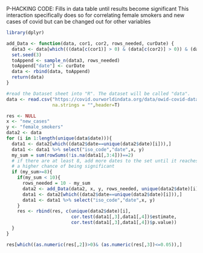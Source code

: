 P-HACKING CODE:
  Fills in data table until results become significant
  This interaction specifically does so for correlating female smokers and new cases of covid but can be changed out for other variables
```{r}
library(dplyr)

add_Data <- function(data, cor1, cor2, rows_needed, curDate) {
  data3 <- data[which(((data[c(cor1)] > 0) & (data[c(cor2)] > 0)) & (data$date != curDate)),]
  set.seed(3)
  toAppend <- sample_n(data3, rows_needed)
  toAppend["date"] <- curDate
  data <- rbind(data, toAppend)
  return(data)
}
```
  

```{r}
#read the Dataset sheet into "R". The dataset will be called "data".
data <- read.csv("https://covid.ourworldindata.org/data/owid-covid-data.csv",
                 na.strings = "",header=T)

res <- NULL
x <- "new_cases"
y <- "female_smokers"
data2 <- data
for (i in 1:length(unique(data$date))){
  data1 <- data2[which((data2$date==unique(data2$date)[i])),]
  data1 <- data1 %>% select("iso_code","date",x, y)
  my_sum = sum(rowSums(!is.na(data1[,3:4]))==2)
  # if there are at least 8, add more dates to the set until it reaches 10 so that results
  # a higher chance of being significant
  if (my_sum>=8){ 
    if(my_sum < 10){
      rows_needed = 10 - my_sum 
      data2 <- add_Data(data2, x, y, rows_needed, unique(data2$date)[i] )
      data1 <- data2[which((data2$date==unique(data2$date)[i])),]
      data1 <- data1 %>% select("iso_code","date",x, y)
    }
    res <- rbind(res, c(unique(data2$date)[i],
                        cor.test(data1[,3],data1[,4])$estimate,
                        cor.test(data1[,3],data1[,4])$p.value))
  }
}

res[which((as.numeric(res[,2])>0)& (as.numeric(res[,3])<=0.05)),]
```


